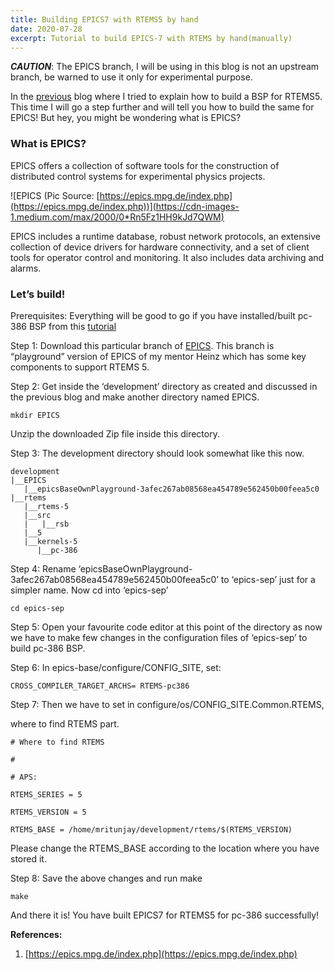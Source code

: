 ```yaml
---
title: Building EPICS7 with RTEMS5 by hand
date: 2020-07-28
excerpt: Tutorial to build EPICS-7 with RTEMS by hand(manually)
---
```


***CAUTION***: The EPICS branch, I will be using in this blog is not an upstream branch, be warned to use it only for experimental purpose.

In the [previous](https://medium.com/@mritunjaysharma394/installing-rtems-ecosystem-and-building-your-first-bsp-993d1cf38902) blog where I tried to explain how to build a BSP for RTEMS5. This time I will go a step further and will tell you how to build the same for EPICS! But hey, you might be wondering what is EPICS?

### What is EPICS?

EPICS offers a collection of software tools for the construction of distributed control systems for experimental physics projects.

![EPICS (Pic Source: [https://epics.mpg.de/index.php](https://epics.mpg.de/index.php))](https://cdn-images-1.medium.com/max/2000/0*Rn5Fz1HH9kJd7QWM)

EPICS includes a runtime database, robust network protocols, an extensive collection of device drivers for hardware connectivity, and a set of client tools for operator control and monitoring. It also includes data archiving and alarms.

### Let’s build!

Prerequisites: Everything will be good to go if you have installed/built pc-386 BSP from this [tutorial](https://medium.com/@mritunjaysharma394/installing-rtems-ecosystem-and-building-your-first-bsp-993d1cf38902)

Step 1: Download this particular branch of [EPICS](https://github.com/hjunkes/epicsBaseOwnPlayground/archive/3afec267ab08568ea454789e562450b00feea5c0.zip). This branch is “playground” version of EPICS of my mentor Heinz which has some key components to support RTEMS 5.

Step 2: Get inside the ‘development’ directory as created and discussed in the previous blog and make another directory named EPICS.

    mkdir EPICS 

Unzip the downloaded Zip file inside this directory.

Step 3: The development directory should look somewhat like this now.

    development
    |__EPICS
       |__epicsBaseOwnPlayground-3afec267ab08568ea454789e562450b00feea5c0
    |__rtems
       |__rtems-5
       |__src
       |   |__rsb
       |__5
       |__kernels-5
          |__pc-386

Step 4: Rename ‘epicsBaseOwnPlayground-3afec267ab08568ea454789e562450b00feea5c0’ to ‘epics-sep’ just for a simpler name. Now cd into ‘epics-sep’

    cd epics-sep

Step 5: Open your favourite code editor at this point of the directory as now we have to make few changes in the configuration files of ‘epics-sep’ to build pc-386 BSP.

Step 6: In epics-base/configure/CONFIG_SITE, set:

    CROSS_COMPILER_TARGET_ARCHS= RTEMS-pc386

Step 7: Then we have to set in configure/os/CONFIG_SITE.Common.RTEMS,

where to find RTEMS part.

    # Where to find RTEMS

    #

    # APS:

    RTEMS_SERIES = 5

    RTEMS_VERSION = 5

    RTEMS_BASE = /home/mritunjay/development/rtems/$(RTEMS_VERSION)

Please change the RTEMS_BASE according to the location where you have stored it.

Step 8: Save the above changes and run make

    make

And there it is! You have built EPICS7 for RTEMS5 for pc-386 successfully!

**References:**

1. [https://epics.mpg.de/index.php](https://epics.mpg.de/index.php)